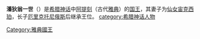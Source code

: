 {{expand|time=2010-05-08T10:50:51+00:00}}
{{unreferenced|time=2010-05-08T10:50:51+00:00}}
'''潘狄翁一世'''（{{lang|el|Πανδίων Α'}}）是[[希腊神话|希腊神话]]中[[阿提刻|阿提刻]]（古代[[雅典國王|雅典]]）的[[雅典國王|国王]]，其妻子为[[那伊阿得斯|仙女]][[宙克西珀_(潘狄翁的妻子)|宙克西珀]]，长子[[厄里克托尼俄斯|厄里克托尼俄斯]]后继承王位。
{{myth-stub}}
[[category:希腊神话人物|category:希腊神话人物]]
[[Category:雅典國王|Category:雅典國王]]